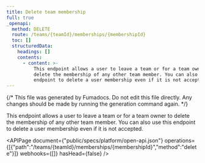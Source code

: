 ```yaml
---
title: Delete team membership
full: true
_openapi:
  method: DELETE
  route: /teams/{teamId}/memberships/{membershipId}
  toc: []
  structuredData:
    headings: []
    contents:
      - content: >-
          This endpoint allows a user to leave a team or for a team owner to
          delete the membership of any other team member. You can also use this
          endpoint to delete a user membership even if it is not accepted.
---
```


{/* This file was generated by Fumadocs. Do not edit this file directly. Any changes should be made by running the generation command again. */}

This endpoint allows a user to leave a team or for a team owner to delete the membership of any other team member. You can also use this endpoint to delete a user membership even if it is not accepted.

<APIPage document={"public/specs/platform/open-api.json"} operations={[{"path":"/teams/{teamId}/memberships/{membershipId}","method":"delete"}]} webhooks={[]} hasHead={false} />